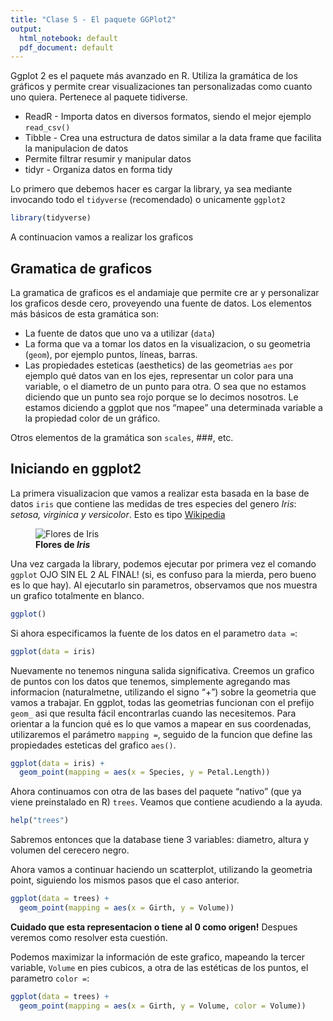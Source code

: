 ```yaml
---
title: "Clase 5 - El paquete GGPlot2"
output:
  html_notebook: default
  pdf_document: default
---
```



Ggplot 2 es el paquete más avanzado en R. Utiliza la gramática de los gráficos y permite crear visualizaciones tan personalizadas como cuanto uno quiera. Pertenece al paquete tidiverse. 

  * ReadR - Importa datos en diversos formatos, siendo el mejor ejemplo `read_csv()`
  * Tibble - Crea una estructura de datos similar a la data frame que facilita la manipulacion de datos
  * Permite filtrar resumir y manipular datos
  * tidyr - Organiza datos en forma tidy

Lo primero que debemos hacer es cargar la library, ya sea mediante invocando todo el `tidyverse` (recomendado) o unicamente `ggplot2`

```r
library(tidyverse)
```

A continuacion vamos a realizar los graficos

## Gramatica de graficos

La gramatica de graficos es el andamiaje que permite cre
ar y personalizar los graficos desde cero, proveyendo una fuente de datos. Los elementos más básicos de esta gramática son:

  * La fuente de datos que uno va a utilizar (`data`)
  * La forma que va a tomar los datos en la visualizacion, o su geometria (`geom`), por ejemplo puntos, líneas, barras. 
  * Las propiedades esteticas (aesthetics) de las geometrias `aes` por ejemplo qué datos van en los ejes, representar un color para una variable, o el diametro de un punto para otra. O sea que no estamos diciendo que un punto sea rojo porque se lo decimos nosotros. Le estamos diciendo a ggplot que nos "mapee" una determinada variable a la propiedad color de un gráfico.
  
Otros elementos de la gramática son `scales`, ###, etc. 

## Iniciando en ggplot2

La primera visualizacion que vamos a realizar esta basada en la base de datos `iris` que contiene las medidas de tres especies del genero _Iris_: _setosa, virginica y versicolor_. Esto es tipo [Wikipedia](http://wikipedia.org)

![**Flores de _Iris_**](iris.png)

Una vez cargada la library, podemos ejecutar por primera vez el comando `ggplot` OJO SIN EL 2 AL FINAL! (si, es confuso para la mierda, pero bueno es lo que hay). Al ejecutarlo sin parametros, observamos que nos muestra un grafico totalmente en blanco. 

```r
ggplot()
```


Si ahora especificamos la fuente de los datos en el parametro `data =`:

```r
ggplot(data = iris)
```

Nuevamente no tenemos ninguna salida significativa. Creemos un grafico de puntos con los datos que tenemos, simplemente agregando mas informacion (naturalmetne, utilizando el signo "+") sobre la geometria que vamos a trabajar. En ggplot, todas las geometrias funcionan con el prefijo `geom_` asi que resulta fácil encontrarlas cuando las necesitemos. Para orientar a la funcion qué es lo que vamos a mapear en sus coordenadas, utilizaremos el parámetro `mapping =`, seguido de la funcion que define las propiedades esteticas del grafico `aes()`. 

```r
ggplot(data = iris) +
  geom_point(mapping = aes(x = Species, y = Petal.Length))
```


Ahora continuamos con otra de las bases del paquete "nativo" (que ya viene preinstalado en R) `trees`. Veamos que contiene acudiendo a la ayuda.

```r
help("trees")
```

Sabremos entonces que la database tiene 3 variables: diametro, altura y volumen del cerecero negro. 

Ahora vamos a continuar haciendo un scatterplot, utilizando la geometria point, siguiendo los mismos pasos que el caso anterior. 

```r
ggplot(data = trees) + 
  geom_point(mapping = aes(x = Girth, y = Volume))
```


**Cuidado que esta representacion o tiene al 0 como origen!** Despues veremos como resolver esta cuestión. 

Podemos maximizar la información de este grafico, mapeando la tercer variable, `Volume` en pies cubicos, a otra de las estéticas de los puntos, el parametro `color =`:

```r
ggplot(data = trees) + 
  geom_point(mapping = aes(x = Girth, y = Volume, color = Volume))
```




